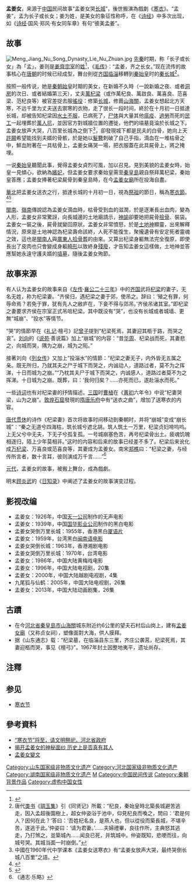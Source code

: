 {{中国非物质文化遗产 |
名称 = 孟姜女传说 |
图片 = |
申报地区或单位 = [[山东省|山东省]][[淄博市|淄博市]]<br />[[河北省|河北省]][[秦皇岛市|秦皇岛市]]<br />[[湖南省|湖南省]][[津市市|津市市]] |
序号 = 8 |
编号项目 = I-8 |
登录时间 = 2006年 |
备注 = |
分类 = 民间文学 |
|省区市1 = 山东
|省区市2 = 河北
|省区市3 = 湖南
}}

'''孟姜女'''，来源于[[中国|中国]]民间故事“孟姜女哭[[长城|长城]]”，後世搬演為戲劇《[[寒衣|寒衣]]》。“孟姜”，孟为长子或长女；姜为姓，是美女的象征性称呼，在《[[诗经|诗经]]》中多次出现，如《[[诗经|诗经]]·国风·郑风·有女同车章》有句“彼美孟姜”。

== 故事 ==
[[File:Meng_Jiang_Nu_Song_Dynasty_Lie_Nu_Zhuan.jpg|thumb]]
[[先秦|先秦]]时期，称「长子或长女」為「孟」，姜则是[[姜齊|姜齊]][[宗室|宗室]]的[[姓|姓]]<ref>{{cite book | url=http://read.douban.com/ebook/4847805/ | title=这个词，原来是这个意思！ | publisher=上海人民出版社 | author=许晖 | location=[[上海|上海]] | pages=10 | isbn=9787208105225 | quote=古人关于兄弟的排行共分四种：伯，仲，叔，季，分别是老大，老二，老三，老四......其实并不姓孟，而是姓姜，姜是齐国的国姓，“孟姜女”这个名字的意思就是“齐国的长女”。 | date=2012年3月 | access-date=2014-08-19 | archive-url=https://web.archive.org/web/20140820001507/http://read.douban.com/ebook/4847805/ | archive-date=2014-08-20 | dead-url=yes }}</ref>，《[[毛传|毛传]]》：“孟姜，齐之长女。”现在流传的故事核心在[[唐朝|唐朝]]的时候已经成型，舞台則從[[齐国|齐国]][[临淄|临淄]]移轉到[[秦始皇|秦始皇]]时的[[秦长城|秦长城]]<ref>唐代[[类书|类书]]《[[琱玉集|琱玉集]]》引《同贤记》所載：“杞良，秦始皇時北築長城避苦逃走，因入孟超後園樹上，超女仲姿浴于池中，仰見杞良而喚之，問曰：‘君是何人？因何在此？’答曰：‘吾姓杞名良，是燕人也，但以從役而築長城，不堪辛苦，遂逃于此。’仲姿曰：‘请为君妻。’……夫婦禮畢，良往作所，主典怒其逃走，乃打煞之，並築城內……闻良已死，并筑城中。仲姿既知，悲哽而往，向城号哭。其城当面一时崩倒。”</ref>。

按照一般传说，她是[[秦朝|秦朝]][[秦始皇|始皇]]时期的美女，在新婚不久時（一說新婚之夜、或者[[洞房|洞房]]的次日、或者結婚第三天），丈夫[[杞梁|萬杞梁]]（或作萬杞良、萬啟良、萬喜良、范喜梁、范杞良等）被官差捉去服[[徭役|徭役]]：修築[[长城|长城]]，修葺[[山海關|山海關]]，孟姜女想起北方天寒，不远千里为丈夫送去禦寒的衣物，走了很长一段时间，終於在十月初一日抵達长城，却被告知杞梁因[[水土不服|水土不服]]，已病死了，[[尸体|尸体]]與大量其他[[瘟疫|瘟疫]]、[[過勞死|過勞]]而死的[[民工|民工]]一起埋葬於[[萬人坑|萬人坑]]，並因官方對城牆位置的遷徙，他們的墳墓竟淪於长城之下。孟姜女放声大哭，八百里长城為之倒下<ref>中國在1960年代中学课本《孟姜女送寒衣》有“孟姜女放声大哭，最终哭倒长城八百里”之語。</ref>，卻發現城下都是民夫的白骨，她向上天[[許願|許願]]希望能找到夫婿的骨骸，於是她以[[髮簪|髮簪]]刺破了自己手指，滴血在一堆枯骨之中，鮮血附著在一具枯骨上，孟姜女痛哭一場，把衣服蓋在此具屍骨上，將之掩埋。

一说[[秦始皇|秦始皇]]聽聞此事，覺得孟姜女貞烈可風，加以召見。見到美貌的孟姜女時，始皇一見傾心，欲納為[[嬪妃|嬪妃]]，但孟姜女要求秦始皇需至[[秦皇島|秦皇島]]親自祭拜萬杞梁，秦始皇答應；孟姜女捧著杞梁屍骨到秦皇島時，在今[[孟姜女廟|孟姜女廟]]所在投海自盡。

[[華北|華北]]把孟姜女送衣之行，抵達长城的十月初一日，視為[[祭祖|祭祖]]的節日，稱為[[寒衣節|寒衣節]]。<ref>{{cite news |title=流传千年的这四大“鬼节”，你知道几个? |url=https://china.huanqiu.com/article/9CaKrnJYl4u |accessdate=2021-11-05 |work=环球网 |archive-date=2022-03-06 |archive-url=https://web.archive.org/web/20220306055651/https://china.huanqiu.com/article/9CaKrnJYl4u }}</ref><ref>{{cite news |title=“孟姜女千里送寒衣”故事_道家文化 |url=http://dao.china.com.cn/2018-11/08/content_40566131.htm |accessdate=2021-11-05 |work=中国网 |archive-date=2021-11-06 |archive-url=https://web.archive.org/web/20211106232145/http://dao.china.com.cn/2018-11/08/content_40566131.htm }}</ref>

[[閩南|閩南]]、[[嶺南|嶺南]]傳說認為孟姜女滴血時，枯骨受到血的滋潤，於是逐漸長出血肉，變為人形，孟姜女非常驚訝，向長城邊的土地廟請示，[[神諭|神諭]]卻要她把屍骨[[撿骨|撿骨]]、裝袋。孟姜女一裝之後，屍骨就變回原狀。孟姜女非常憤怒，於是[[土地神|土地神]]顯靈，出來解釋情況，原來是土地神認為杞梁壽命該終，人死不能復生，聚攏遺骨有安定死者靈魂之效，這也是[[閩南人|閩南人]]與[[廣東人|廣東人]][[拾骨葬|拾骨葬]]的由來。又算出杞梁身軀無法完全復原，即使長出了皮肉也只會變成身軀[[畸形|畸形]]以致終身[[殘廢|殘廢]]，才告知孟姜女這樣做，土地神並答應幫她永遠守護夫婿的[[墳墓|墳墓]]，隨後孟姜女殉節。

==故事来源==
{{Wikisource|春秋左氏傳/襄公#.E8.A5.84.E5.85.AC.E4.BA.8C.E5.8D.81.E4.B8.89.E5.B9.B4|左传·襄公二十三年}}
有人认为孟姜女的故事来自《[[左传|左传]]·[[:s:春秋左氏傳/襄公#襄公二十三年|襄公二十三年]]》中的[[齐国|齐国]]武将[[杞梁|杞梁]]的妻子，无名无姓，称为杞梁妻。“齐侯归，遇杞梁之妻于郊，使吊之。辞曰：‘殖之有罪，何辱命焉？若免于罪，犹有先人之敝庐在，下妾不得与郊吊。’齐侯吊诸其室。”即杞梁之妻要求齐侯在宗室正式吊唁杞梁。其中既没有“哭”，也没有长城或者城墙、更無“城崩”、“投水”等情节。

“哭”的情節早在《[[礼记|礼记]]·檀弓》記[[曾子|曾子]]提到“杞梁死焉，其妻迎其柩于路，而哭之哀”。[[刘向|刘向]]的《[[说苑|说苑]]·善说篇》加上“崩城”的内容：“昔[[华周|华周]]、杞梁战而死，其妻悲之，向城而哭，隅为之崩，城为之阨。”

接著刘向《[[列女传|列女传]]》又加上“投淄水”的情節：“杞梁之妻无子，内外皆无五属之亲。既无所归，乃就其夫之尸于城下而哭之，内诚动人，道路过者，莫不为之挥涕，十日而城为之崩。”“乃枕其夫尸于城下而哭之，内诚感人，道路过者莫不为之挥涕。十日城为之崩。既葬，曰：‘我何归矣？……亦死而已，遂赴淄水而死。”

一些[[诗词|诗词]]也有对杞梁妻的抒情描述。[[三国|三国]]时[[曹植|曹植]]在《[[黄初|黄初]]六年令》中说“杞妻哭梁，山为之崩”。[[敦煌石窟|敦煌石窟]]發現的[[隋唐|隋唐]][[乐府|乐府]]中有“送衣之曲”，增加了送寒衣的内容。

[[唐代|唐代]][[贯休|贯休]]的诗作《杞梁妻》首次将故事时间移动到秦朝时，并将“崩城”变成“崩长城”：“秦之无道兮四海枯，筑长城兮遮北胡。筑人筑土一万里，杞梁贞妇啼呜呜。上无父兮中无夫，下无子兮孤复孤。一号城崩塞色苦，再号杞梁骨出土。疲魂饥魄相逐归，陌上少年莫相非。”这时的内容和后来的故事已经差不多了。杞梁后来讹化成[[万杞梁|万杞梁]]、万喜良或范喜良等，其妻成为孟姜女。南宋[[郑樵|郑樵]]曰：“杞梁之妻，与经传所言者，数十言耳，彼则演成万千言……”<ref>《通志·乐略》</ref>

[[元代|元代]]，孟姜女的故事，被搬上舞台，成為戲劇。

明末[[顾炎武|顾炎武]]的《[[日知录|日知录]]》中阐述了孟姜女的故事演变过程。

==影视改编==

*孟姜女：1926年，中国[[天一公司|天一公司]]制作的无声电影
*孟姜女：1939年，中国[[国华影业公司|国华影业公司]]制作的黑白电影
*孟姜女哭倒万里长城：1955年，香港黑白[[廈語片|厦语片]]
*孟姜女：1959年，台湾黑白[[臺語電影|闽南语电影]]
*孟姜女哭倒长城：1963年，香港湘剧电影
*孟姜女哭倒万里长城：1970年，台湾电影
*孟姜女：1986年，中国大陆黄梅戏电影
*孟姜女：1996年，中国大陆电视剧，20集
*孟姜女：2000年，中国大陆越剧电视剧，4集
*九尾狐与仙鹤：2005年，中国大陆电视剧，26集
*孟姜女：2013年，中国大陆动画剧集，26集

==古蹟==
* 在今[[河北省|河北省]][[秦皇島市|秦皇島市]][[山海關|山海關]]城东附近约6公里的望夫石村后山岗上，建有[[孟姜女廟|孟姜女廟]]（又称贞女祠），塑像面對大海，供人膜拜。
* 据《山东通志》载：“杞梁墓，在临淄县东三里，齐庄公袭莒，杞梁死焉，其妻迎柩而哭，事见《檀弓》”。1967年封土因整地夷平，遗址尚存。

==注釋==
{{reflist|2}}

==参见==
* [[寒衣节|寒衣节]]

==參考資料==
* [http://www.hebei.gov.cn/phone/11062175/11068865/14049195/index.html “寒衣节”将至，请文明祭祀，河北省政府]{{dead link|date=2018年5月 |bot=InternetArchiveBot |fix-attempted=yes }}
* [http://tech.sina.com.cn/d/2006-06-22/08361002483.shtml 揭开孟姜女的神秘面纱 历史上是否真有其人] {{Wayback|url=http://tech.sina.com.cn/d/2006-06-22/08361002483.shtml |date=20090204024952 }}
* [http://gallica.bnf.fr/ark:/12148/btv1b8301471k 孟姜女變文] {{Wayback|url=http://gallica.bnf.fr/ark:/12148/btv1b8301471k |date=20170212000059 }}

[[Category:山东国家级非物质文化遗产|Category:山东国家级非物质文化遗产]]
[[Category:河北国家级非物质文化遗产|Category:河北国家级非物质文化遗产]]
[[Category:湖南国家级非物质文化遗产|Category:湖南国家级非物质文化遗产]]
[[Category:文学角色|M]]
[[Category:中国民间传说|Category:中国民间传说]]
[[Category:秦朝背景作品|Category:秦朝背景作品]]
[[Category:虚构中国女性|Category:虚构中国女性]]